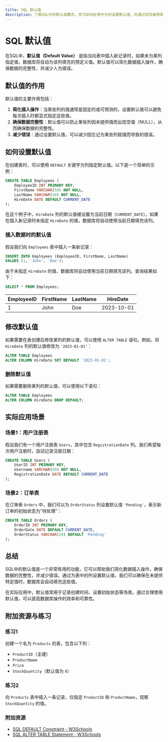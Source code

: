 ```yaml
---
title: SQL 默认值
description: 了解SQL中的默认值概念，学习如何在表中为列设置默认值，并通过实际案例掌握其应用场景。
---
```


# SQL 默认值

在SQL中，**默认值（Default Value）** 是指当向表中插入新记录时，如果未为某列指定值，数据库将自动为该列填充的预定义值。默认值可以简化数据插入操作，确保数据的完整性，并减少人为错误。

## 默认值的作用

默认值的主要作用包括：
1. **简化插入操作**：当某些列的值通常是固定的或可预测的，设置默认值可以避免每次插入时都显式指定这些值。
2. **确保数据完整性**：默认值可以防止某些列因未提供值而出现空值（NULL），从而确保数据的完整性。
3. **减少错误**：通过设置默认值，可以减少因忘记为某些列赋值而导致的错误。

## 如何设置默认值

在创建表时，可以使用 `DEFAULT` 关键字为列指定默认值。以下是一个简单的示例：

```sql
CREATE TABLE Employees (
    EmployeeID INT PRIMARY KEY,
    FirstName VARCHAR(50) NOT NULL,
    LastName VARCHAR(50) NOT NULL,
    HireDate DATE DEFAULT CURRENT_DATE
);
```

在这个例子中，`HireDate` 列的默认值被设置为当前日期（`CURRENT_DATE`）。如果在插入新记录时未指定 `HireDate` 的值，数据库将自动使用当前日期填充该列。

### 插入数据时的默认值

假设我们向 `Employees` 表中插入一条新记录：

```sql
INSERT INTO Employees (EmployeeID, FirstName, LastName)
VALUES (1, 'John', 'Doe');
```

由于未指定 `HireDate` 的值，数据库将自动使用当前日期填充该列。查询结果如下：

```sql
SELECT * FROM Employees;
```

| EmployeeID | FirstName | LastName | HireDate   |
|------------|-----------|----------|------------|
| 1          | John      | Doe      | 2023-10-01 |

## 修改默认值

如果需要在表创建后修改某列的默认值，可以使用 `ALTER TABLE` 语句。例如，将 `HireDate` 列的默认值修改为 `'2023-01-01'`：

```sql
ALTER TABLE Employees
ALTER COLUMN HireDate SET DEFAULT '2023-01-01';
```

### 删除默认值

如果需要删除某列的默认值，可以使用以下语句：

```sql
ALTER TABLE Employees
ALTER COLUMN HireDate DROP DEFAULT;
```

## 实际应用场景

### 场景1：用户注册表

假设我们有一个用户注册表 `Users`，其中包含 `RegistrationDate` 列。我们希望每次用户注册时，自动记录注册日期：

```sql
CREATE TABLE Users (
    UserID INT PRIMARY KEY,
    Username VARCHAR(50) NOT NULL,
    RegistrationDate DATE DEFAULT CURRENT_DATE
);
```

### 场景2：订单表

在订单表 `Orders` 中，我们可以为 `OrderStatus` 列设置默认值 `'Pending'`，表示新订单的初始状态为“待处理”：

```sql
CREATE TABLE Orders (
    OrderID INT PRIMARY KEY,
    OrderDate DATE DEFAULT CURRENT_DATE,
    OrderStatus VARCHAR(20) DEFAULT 'Pending'
);
```

## 总结

SQL中的默认值是一个非常有用的功能，它可以帮助我们简化数据插入操作，确保数据的完整性，并减少错误。通过为表中的列设置默认值，我们可以确保在未提供特定值时，数据库会自动填充这些值。

在实际应用中，默认值常用于记录创建时间、设置初始状态等场景。通过合理使用默认值，可以提高数据库操作的效率和可靠性。

## 附加资源与练习

### 练习1
创建一个名为 `Products` 的表，包含以下列：
- `ProductID`（主键）
- `ProductName`
- `Price`
- `StockQuantity`（默认值为 `0`）

### 练习2
向 `Products` 表中插入一条记录，仅指定 `ProductID` 和 `ProductName`，观察 `StockQuantity` 的值。

### 附加资源
- [SQL DEFAULT Constraint - W3Schools](https://www.w3schools.com/sql/sql_default.asp)
- [SQL ALTER TABLE Statement - W3Schools](https://www.w3schools.com/sql/sql_alter.asp)